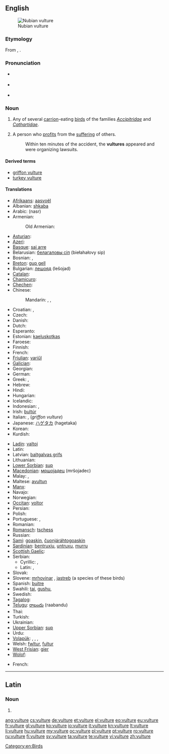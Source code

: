 ==English==
{{wikipedia}}
[[Image:Nubianvulture.jpeg|thumb|Nubian vulture]]

===Etymology===
From {{etyl|la}} {{term|vultur}}, {{term|voltur|lang=la}}.

===Pronunciation===
* {{a|RP}} {{IPA|/ˈvʌltʃəː/}}
* {{a|GenAm}} {{IPA|/ˈvʌltʃɚ/}}
* {{audio|en-us-vulture.ogg|Audio (US)}}

===Noun===
{{en-noun}}

# Any of several [[carrion]]-eating [[bird]]s of the families ''[[Accipitridae]]'' and ''[[Cathartidae]]''.
# {{colloquial}} A person who [[profit]]s from the [[suffering]] of others.
#: Within ten minutes of the accident, the '''vultures''' appeared and were organizing lawsuits.

====Derived terms====
* [[griffon vulture]]
* [[turkey vulture]]

====Translations====
{{trans-top|bird}}
* [[Afrikaans]]: [[aasvoël]]
* Albanian: [[shkaba]]
* Arabic: {{Arab|[[نسر]]}} (nasr)
* Armenian: {{t-|hy|անգղ|tr=angġ}}
*: Old Armenian: {{tø|xcl|անգղ|tr=angł|sc=Armn|xs=Old Armenian}}
* [[Asturian]]: {{t|ast|utre|m}}
* [[Azeri]]: {{t-|az|leşyeyən|xs=Azeri}}
* [[Basque]]: [[sai arre]]
* Belarusian: [[белагаловы сіп]] (biełahałovy sip)
* Bosnian: {{t-|bs|lešinar|m}}, {{t-|bs|sup|m}}
* [[Breton]]: [[gup gell]]
* Bulgarian: [[лешояд]] (lešojad)
* [[Catalan]]: {{t-|ca|voltor|m}}
* [[Chamicuro]]: {{tø|ccc|tsemo'ye}}
* [[Chechen]]: {{tø|ce|аьрзу}}
* Chinese:
*: Mandarin: {{t|cmn|兀鷹|sc=Hani}}, {{t|cmn|兀鹰|tr=wùyīng|sc=Hani}}, {{t-|cmn|雕|tr=diāo|sc=Hani}}
* Croatian: {{t-|hr|lešinar|m|alt=lèšinār}}, {{t-|hr|sup|m|alt=sȕp}}
* Czech: {{t-|cs|sup}}
* Danish: {{t|da|grib|c}}
* Dutch: {{t+|nl|gier|m}}
* Esperanto: {{t-|eo|vulturo|xs=Esperanto}}
* Estonian: [[kaeluskotkas]]
* Faroese: {{t|fo|gammur}}
* Finnish: {{t-|fi|korppikotka}}
* French: {{t+|fr|vautour|m}}
* [[Friulian]]: [[variűl]]
* [[Galician]]: {{t-|gl|voitre|m|xs=Galician}}
* Georgian: {{t|ka|ორბი|tr=orbi|sc=Geor|xs=Georgian}}
* German: {{t+|de|Geier|m}}
* Greek: {{t+|el|γύπας|tr=gypas|m}}, {{t+|el|όρνεο|n}}
* Hebrew: {{t|he|נשר|m|tr=nesher|sc=Hebr}}
* Hindi: {{t|hi|गिद्ध|tr=giddh|m|sc=Deva|xs=Hindi}}
* Hungarian: {{t+|hu|keselyű}}
* Icelandic: {{t|is|gæsagammur}}
* Indonesian: {{t-|id|nazar|xs=Indonesian}}, {{t-|id|hering|xs=Indonesian}}
* Irish: [[bultúr]]
* Italian: {{t+|it|avvoltoio|m}}, {{t-|it|grifone|m}} (''griffon vulture'')
* Japanese: [[ハゲタカ]] (hagetaka)
* Korean: {{t+|ko|독수리|sc=Hang}}
* Kurdish: {{ku-Arab|[[هه‌ڵۆ]]}}
{{trans-mid}}
* [[Ladin]]: [[valtoi]]
* Latin: {{t+|la|vultur|m}}
* Latvian: [[baltgalvas grifs]]
* Lithuanian: {{t+|lt|grifas|xs=Lithuanian}}
* [[Lower Sorbian]]: [[sup]]
* [[Macedonian]]: [[мршоjадец]] (mršojadec)
* Malay: {{t-|ms|nasar|xs=Malay}}, {{t-|ms|hering|xs=Malay}}
* Maltese: [[avultun]]
* [[Manx]]: {{t-|gv|ushag chonvayrtagh|xs=Manx}}
* Navajo: {{tø|nv|jeeshóóʼ}}
* Norwegian: {{t|no|gribb|m}}
* [[Occitan]]: [[voltor]]
* Persian: {{t|fa|کرکس|tr=karkas|xs=Persian}}
* Polish: {{t+|pl|sęp|m}}
* Portuguese: {{t+|pt|abutre|m}}, {{t+|pt|urubu|m}}
* Romanian: {{t+|ro|vultur|m}}
* [[Romansch]]: [[tschess]]
* Russian: {{t+|ru|стервятник|tr=stervjátnik}}
* [[Sami]]: [[goaskin]], [[čuonjáráhtogoaskin]]
* [[Sardinian]]: [[bentruxiu]], [[untruxu]], [[murru]]
* [[Scottish Gaelic]]: {{t-|gd|fang|f|xs=Scottish Gaelic}}
* Serbian:
** Cyrillic: {{t-|sr|суп|m|sc=Cyrl}}, {{t-|sr|лешинар|m|sc=Cyrl}}
** Latin: {{t-|sr|sup|m}}, {{t-|sr|lešinar|m}}
* Slovak: {{t-|sk|sup|m}}
* Slovene: [[mrhovinar]] {{m}}, [[jastreb]] {{m}} (a species of these birds)
* Spanish: [[buitre]] {{m}}
* Swahili: [[tai]], [[gushu]], {{t|sw|tumbusi}}
* Swedish: {{t+|sv|gam|c}}
* [[Tagalog]]: {{t|tl|buitre}}
* [[Telugu]]: [[రాబందు]] (raabandu)
* Thai: {{t|th|อีแร้ง|tr=xī ræ̂ng|sc=Thai}}
* Turkish: {{t+|tr|akbaba}}
* Ukrainian: {{t-|uk|вольт|tr=vol't|xs=Ukrainian}}
* [[Upper Sorbian]]: [[sup]]
* Urdu: {{t|ur|گدھ|tr=giddh|m|xs=Urdu}}
* [[Volapük]]: {{qualifier|male or female}} {{t|vo|vultur}}, {{qualifier|male}} {{t|vo|hivultur}}, {{qualifier|female}} {{t|vo|jivultur}}, {{qualifier|offspring, baby}} {{t|vo|vulturül}}
* Welsh: [[fwltur]], [[fultur]]
* [[West Frisian]]: [[gier]]
* [[Wolof]]: {{t|wo|tan|alt=tan mi}}
{{trans-bottom}}

{{trans-top|person}}
* French: {{t+|fr|charognard|m}}
{{trans-mid}}
{{trans-bottom}}

[[Category:en:Birds]]

----

==Latin==

===Noun===
{{la-noun-form|vulture}}

# {{inflection of|vultur|vultur|abl|s|lang=la}}

[[ang:vulture]]
[[cs:vulture]]
[[de:vulture]]
[[et:vulture]]
[[el:vulture]]
[[eo:vulture]]
[[eu:vulture]]
[[fr:vulture]]
[[gl:vulture]]
[[ko:vulture]]
[[io:vulture]]
[[it:vulture]]
[[kn:vulture]]
[[lt:vulture]]
[[li:vulture]]
[[hu:vulture]]
[[my:vulture]]
[[oc:vulture]]
[[pl:vulture]]
[[pt:vulture]]
[[ro:vulture]]
[[ru:vulture]]
[[fi:vulture]]
[[sv:vulture]]
[[ta:vulture]]
[[te:vulture]]
[[vi:vulture]]
[[zh:vulture]]